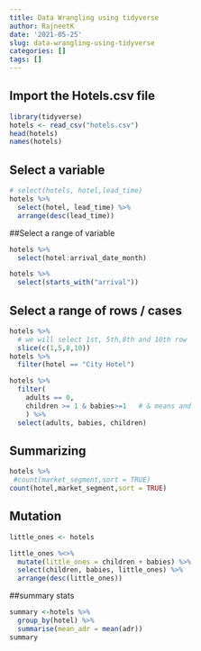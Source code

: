 ```yaml
---
title: Data Wrangling using tidyverse
author: RajneetK
date: '2021-05-25'
slug: data-wrangling-using-tidyverse
categories: []
tags: []
---
```



## Import the Hotels.csv file


```r
library(tidyverse)
hotels <- read_csv("hotels.csv")
head(hotels)
names(hotels)

```


## Select a variable
```r
# select(hotels, hotel,lead_time)
hotels %>%
  select(hotel, lead_time) %>%
  arrange(desc(lead_time))

```

##Select a range of variable

```r

hotels %>%
  select(hotel:arrival_date_month)

hotels %>%
  select(starts_with("arrival"))

```


## Select a range of rows / cases
```r

hotels %>%
  # we will select 1st, 5th,8th and 10th row
  slice(c(1,5,8,10))
hotels %>%
  filter(hotel == "City Hotel")

hotels %>%
  filter( 
    adults == 0,
    children >= 1 & babies>=1   # & means and
    ) %>% 
  select(adults, babies, children)
```


## Summarizing

```r

hotels %>%
 #count(market_segment,sort = TRUE)
count(hotel,market_segment,sort = TRUE)

```

## Mutation

```r
little_ones <- hotels

little_ones %<>%
  mutate(little_ones = children + babies) %>%
  select(children, babies, little_ones) %>%
  arrange(desc(little_ones))

```

##summary stats

```r
summary <-hotels %>%
  group_by(hotel) %>%
  summarise(mean_adr = mean(adr))
summary

```

